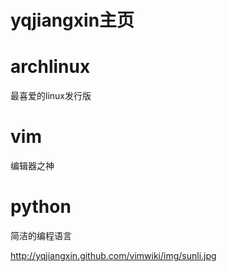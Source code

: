 =yqjiangxin主页=

=archlinux=
最喜爱的linux发行版

=vim=
编辑器之神

=python=
简洁的编程语言

[[http://yqjiangxin.github.com/vimwiki/img/sunli.jpg]]
